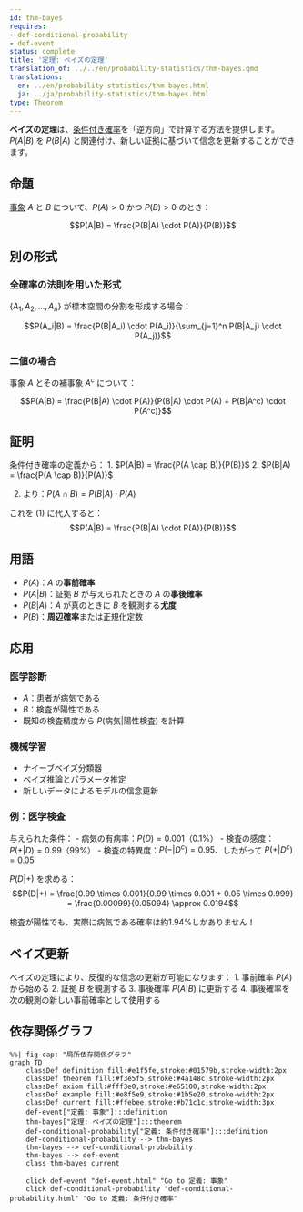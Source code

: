 ```yaml
---
id: thm-bayes
requires:
- def-conditional-probability
- def-event
status: complete
title: '定理: ベイズの定理'
translation_of: ../../en/probability-statistics/thm-bayes.qmd
translations:
  en: ../en/probability-statistics/thm-bayes.html
  ja: ../ja/probability-statistics/thm-bayes.html
type: Theorem
---
```


**ベイズの定理**は、[条件付き確率](def-conditional-probability.qmd)を「逆方向」で計算する方法を提供します。$P(A|B)$ を $P(B|A)$ と関連付け、新しい証拠に基づいて信念を更新することができます。

## 命題

[事象](def-event.qmd) $A$ と $B$ について、$P(A) > 0$ かつ $P(B) > 0$ のとき：

$$P(A|B) = \frac{P(B|A) \cdot P(A)}{P(B)}$$

## 別の形式

### 全確率の法則を用いた形式

$\{A_1, A_2, ..., A_n\}$ が標本空間の分割を形成する場合：

$$P(A_i|B) = \frac{P(B|A_i) \cdot P(A_i)}{\sum_{j=1}^n P(B|A_j) \cdot P(A_j)}$$

### 二値の場合

事象 $A$ とその補事象 $A^c$ について：

$$P(A|B) = \frac{P(B|A) \cdot P(A)}{P(B|A) \cdot P(A) + P(B|A^c) \cdot P(A^c)}$$

## 証明

条件付き確率の定義から：
1. $P(A|B) = \frac{P(A \cap B)}{P(B)}$
2. $P(B|A) = \frac{P(A \cap B)}{P(A)}$

(2) より：$P(A \cap B) = P(B|A) \cdot P(A)$

これを (1) に代入すると：
$$P(A|B) = \frac{P(B|A) \cdot P(A)}{P(B)}$$

## 用語

- $P(A)$：$A$ の**事前確率**
- $P(A|B)$：証拠 $B$ が与えられたときの $A$ の**事後確率**
- $P(B|A)$：$A$ が真のときに $B$ を観測する**尤度**
- $P(B)$：**周辺確率**または正規化定数

## 応用

### 医学診断
- $A$：患者が病気である
- $B$：検査が陽性である
- 既知の検査精度から $P(\text{病気}|\text{陽性検査})$ を計算

### 機械学習
- ナイーブベイズ分類器
- ベイズ推論とパラメータ推定
- 新しいデータによるモデルの信念更新

### 例：医学検査

与えられた条件：
- 病気の有病率：$P(D) = 0.001$（0.1%）
- 検査の感度：$P(+|D) = 0.99$（99%）
- 検査の特異度：$P(-|D^c) = 0.95$、したがって $P(+|D^c) = 0.05$

$P(D|+)$ を求める：
$$P(D|+) = \frac{0.99 \times 0.001}{0.99 \times 0.001 + 0.05 \times 0.999} = \frac{0.00099}{0.05094} \approx 0.0194$$

検査が陽性でも、実際に病気である確率は約1.94%しかありません！

## ベイズ更新

ベイズの定理により、反復的な信念の更新が可能になります：
1. 事前確率 $P(A)$ から始める
2. 証拠 $B$ を観測する
3. 事後確率 $P(A|B)$ に更新する
4. 事後確率を次の観測の新しい事前確率として使用する

## 依存関係グラフ

```mermaid
%%| fig-cap: "局所依存関係グラフ"
graph TD
    classDef definition fill:#e1f5fe,stroke:#01579b,stroke-width:2px
    classDef theorem fill:#f3e5f5,stroke:#4a148c,stroke-width:2px
    classDef axiom fill:#fff3e0,stroke:#e65100,stroke-width:2px
    classDef example fill:#e8f5e9,stroke:#1b5e20,stroke-width:2px
    classDef current fill:#ffebee,stroke:#b71c1c,stroke-width:3px
    def-event["定義: 事象"]:::definition
    thm-bayes["定理: ベイズの定理"]:::theorem
    def-conditional-probability["定義: 条件付き確率"]:::definition
    def-conditional-probability --> thm-bayes
    thm-bayes --> def-conditional-probability
    thm-bayes --> def-event
    class thm-bayes current

    click def-event "def-event.html" "Go to 定義: 事象"
    click def-conditional-probability "def-conditional-probability.html" "Go to 定義: 条件付き確率"
```
